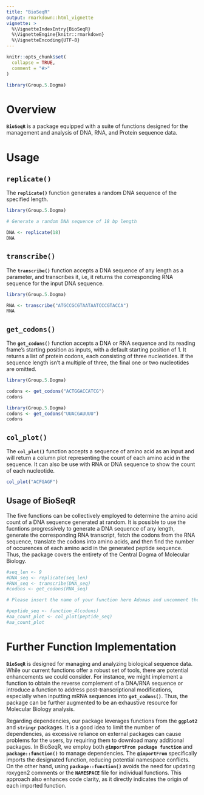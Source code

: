```yaml
---
title: "BioSeqR"
output: rmarkdown::html_vignette
vignette: >
  %\VignetteIndexEntry{BioSeqR}
  %\VignetteEngine{knitr::rmarkdown}
  %\VignetteEncoding{UTF-8}
---
```


```r
knitr::opts_chunk$set(
  collapse = TRUE,
  comment = "#>"
)
```

```r
library(Group.5.Dogma)
```

# Overview

**`BioSeqR`** is a package equipped with a suite of functions designed for the management and analysis of DNA, RNA, and Protein sequence data.

# Usage

## `replicate()`

The **`replicate()`** function generates a random DNA sequence of the specified length.

```r
library(Group.5.Dogma)

# Generate a random DNA sequence of 18 bp length

DNA <- replicate(18)
DNA
```

## `transcribe()`

The **`transcribe()`** function accepts a DNA sequence of any length as a parameter, and transcribes it, i.e, it returns the corresponding RNA sequence for the input DNA sequence.

```r
library(Group.5.Dogma)

RNA <- transcribe("ATGCCGCGTAATAATCCCGTACCA")
RNA

```

## `get_codons()`

The **`get_codons()`** function accepts a DNA or RNA sequence and its reading frame's starting position as inputs, with a default starting position of 1. It returns a list of protein codons, each consisting of three nucleotides. If the sequence length isn't a multiple of three, the final one or two nucleotides are omitted.

```r
library(Group.5.Dogma)

codons <- get_codons("ACTGGACCATCG")
codons

```

```r
library(Group.5.Dogma)
codons <- get_codons("UUACGAUUUU")
codons
```

## `col_plot()`

The **`col_plot()`** function accepts a sequence of amino acid as an input and will return a column plot representing the count of each amino acid in the sequence. It can also be use with RNA or DNA sequence to show the count of each nucleotide.

```r
col_plot("ACFGAGF")
```

## Usage of BioSeqR

The five functions can be collectively employed to determine the amino acid count of a DNA sequence generated at random. It is possible to use the fucntions progressively to generate a DNA sequence of any length, generate the corresponding RNA transcript, fetch the codons from the RNA sequence, translate the codons into amino acids, and then find the number of occurences of each amino acid in the generated peptide sequence. Thus, the package covers the entirety of the Central Dogma of Molecular Biology.

```r
#seq_len <- 9
#DNA_seq <- replicate(seq_len)
#RNA_seq <- transcribe(DNA_seq)
#codons <- get_codons(RNA_seq)

# Please insert the name of your function here Adomas and uncomment the code

#peptide_seq <- function_4(codons) 
#aa_count_plot <- col_plot(peptide_seq)
#aa_count_plot
```

# Further Function Implementation

**`BioSeqR`** is designed for managing and analyzing biological sequence data. While our current functions offer a robust set of tools, there are potential enhancements we could consider. For instance, we might implement a function to obtain the reverse complement of a DNA/RNA sequence or introduce a function to address post-transcriptional modifications, especially when inputting mRNA sequences into **`get_codons()`**. Thus, the package can be further augmented to be an exhaustive resource for Molecular Biology analysis.

Regarding dependencies, our package leverages functions from the **`ggplot2`** and **`stringr`** packages. It is a good idea to limit the number of dependencies, as excessive reliance on external packages can cause problems for the users, by requiring them to download many additional packages. In BioSeqR, we employ both **`@importFrom package function`** and **`package::function()`** to manage dependencies. The **`@importFrom`** specifically imports the designated function, reducing potential namespace conflicts. On the other hand, using **`package::function()`** avoids the need for updating roxygen2 comments or the **`NAMESPACE`** file for individual functions. This approach also enhances code clarity, as it directly indicates the origin of each imported function.
